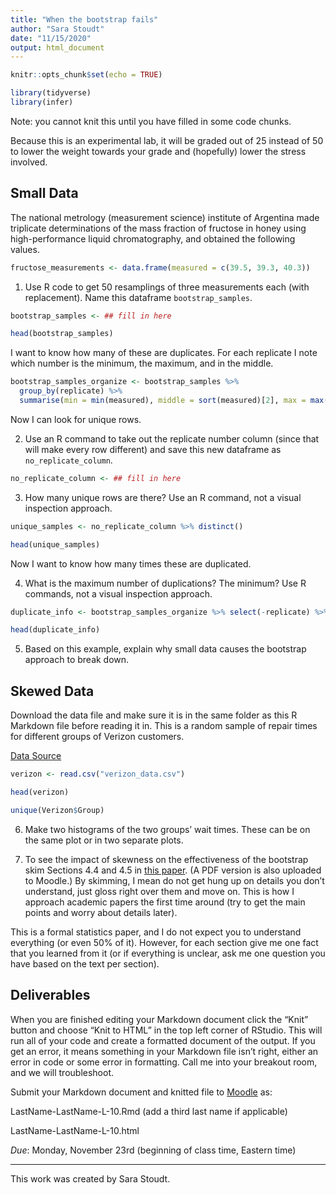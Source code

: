 ```yaml
---
title: "When the bootstrap fails"
author: "Sara Stoudt"
date: "11/15/2020"
output: html_document
---
```


```r
knitr::opts_chunk$set(echo = TRUE)
```

```r
library(tidyverse)
library(infer)
```

Note: you cannot knit this until you have filled in some code chunks.

Because this is an experimental lab, it will be graded out of 25 instead of 50 to lower the weight towards your grade and (hopefully) lower the stress involved.

## Small Data

The national metrology (measurement science) institute of Argentina made triplicate determinations of the mass fraction of fructose in honey using
high-performance liquid chromatography, and obtained the following values.

```r
fructose_measurements <- data.frame(measured = c(39.5, 39.3, 40.3))
```


1. Use R code to get 50 resamplings of three measurements each (with replacement). Name this dataframe `bootstrap_samples`.

```r
bootstrap_samples <- ## fill in here

head(bootstrap_samples)
```

I want to know how many of these are duplicates. For each replicate I note which number is the minimum, the maximum, and in the middle.

```r
bootstrap_samples_organize <- bootstrap_samples %>%
  group_by(replicate) %>%
  summarise(min = min(measured), middle = sort(measured)[2], max = max(measured))
```

Now I can look for unique rows. 

2. Use an R command to take out the replicate number column (since that will make every row different) and save this new dataframe as `no_replicate_column`. 

```r
no_replicate_column <- ## fill in here
```

3. How many unique rows are there? Use an R command, not a visual inspection approach.

```r
unique_samples <- no_replicate_column %>% distinct()

head(unique_samples)
```

Now I want to know how many times these are duplicated. 

4. What is the maximum number of duplications? The minimum? Use R commands, not a visual inspection approach.

```r
duplicate_info <- bootstrap_samples_organize %>% select(-replicate) %>% group_by_all() %>% summarise(count = n())

head(duplicate_info)
```

5. Based on this example, explain why small data causes the bootstrap approach to break down.


## Skewed Data

Download the data file and make sure it is in the same folder as this R Markdown file before reading it in. This is a random sample of repair times for different groups of Verizon customers.

[Data Source](https://cran.r-project.org/web/packages/resampledata/resampledata.pdf)

```r
verizon <- read.csv("verizon_data.csv")

head(verizon)

unique(Verizon$Group)
```

6. Make two histograms of the two groups' wait times. These can be on the same plot or in two separate plots.

7. To see the impact of skewness on the effectiveness of the bootstrap skim Sections 4.4 and 4.5 in [this paper](https://arxiv.org/pdf/1411.5279.pdf). (A PDF version is also uploaded to Moodle.) By skimming, I mean do not get hung up on details you don't understand, just gloss right over them and move on. This is how I approach academic papers the first time around (try to get the main points and worry about details later).

This is a formal statistics paper, and I do not expect you to understand everything (or even 50% of it). However, for each section give me one fact that you learned from it (or if everything is unclear, ask me one question you have based on the text per section).

## Deliverables

When you are finished editing your Markdown document click the "Knit" button and choose "Knit to HTML" in the top left corner of RStudio. This will run all of your code and create a formatted document of the output.  If you get an error, it means something in your Markdown file isn't right, either an error in code or some error in formatting. Call me into your breakout room, and we will troubleshoot.

Submit your Markdown document and knitted file to [Moodle](https://moodle.smith.edu/) as:

LastName-LastName-L-10.Rmd  (add a third last name if applicable)

LastName-LastName-L-10.html

*Due*: Monday, November 23rd (beginning of class time, Eastern time)



* * *

This work was created by Sara Stoudt.
